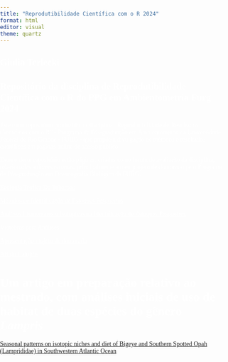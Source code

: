 ```yaml
---
title: "Reprodutibilidade Científica com o R 2024"
format: html
editor: visual
theme: quartz
---
```


## Giulia Terlecki

## Repositório da disciplina de Reprodutibilidade Científica com o R do PPG em Ambientometria Furg 2024

Este é um repositório produzido na disciplina "Reprodutibilidade de Resultados Cientificos com o R" - Programa de Pós-graduação em Ambientometria da Universidade Federal de Rio Grande - FURG - que propõe a divulgação de métodos e resultados científicos em páginas online de acesso público.

Dentro deste repositório estão páginas, criadas como forma de avaliação da disciplina, relacionadas a diversos temas, principalmente a meu projeto de doutorado pelo Programa de Pós-graduação em Oceanografia Biológica da FURG.

<a href="pagina1_EcologiaTroficaDeTubaroes.html"style= "color: white;">Ecologia Trofica De Tubaroes</a>

<a href="Métodos de Identificação de Estoques Pesqueiros.html"style= "color: white;">Métodos de Identificação de Estoques Pesqueiros</a>

<a href="Marcadores Químicos na Identificação de Estoques Pesqueiros.html"style= "color: white;">Análises Elementares e Isotópicas na Identificação de Estoques Pesqueiros</a>

<a href="TestesdeInsercoes.html"style= "color: white;">Vértebras para Análises</a>

<a href="pptquartoDocGiulia.html"style= "color: white;">Apresentação projeto de doutorado</a>

<a href="ArtigoElsevier.pdf"style= "color: white;">Artigo Lampris</a>



```{=html}
<style>
        body {
            background-image: url('https://encrypted-tbn0.gstatic.com/images?q=tbn:ANd9GcR5a5yV00isAjA9ssyqhoYWgleewVZbxjd5Iw&s');
            background-size: cover;
            background-position: center;
            background-repeat: no-repeat;
            background-attachment: fixed;
            margin: 0;
            padding: 0;
            font-family: Times New Roman, sans-serif;
            color: white;
        }

        .content {
            position: relative;
            width: 100%;
            margin: 0 auto;
            padding: 20px;
            background-color: rgba(0, 0, 0, 0.0); /* Fundo semitransparente */
            border-radius: 10px;
        }
    </style>
```

# Um artigo em preparação relativo ao mestrado, com análises iniciais de uso de habitat de duas espécies do gênero *Lampris*
[Seasonal patterns on isotopic niches and diet of Bigeye and Southern Spotted Opah (Lamprididae) in Southwestern Atlantic Ocean](ArtigoElsevier.pdf)


